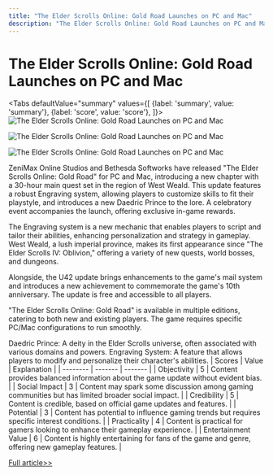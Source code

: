 ```yaml
---
title: "The Elder Scrolls Online: Gold Road Launches on PC and Mac"
description: "The Elder Scrolls Online: Gold Road Launches on PC and Mac"
---
```



# The Elder Scrolls Online: Gold Road Launches on PC and Mac


<Tabs
	defaultValue="summary"
	values={[
	{label: 'summary', value: 'summary'},
	{label: 'score', value: 'score'},
]}>
<TabItem value="summary">
<img
  src="https://image.informedainews.com/2024/06/Vid-EM2-1717551802-0.jpg"
  alt="The Elder Scrolls Online: Gold Road Launches on PC and Mac"
/>

<img
  src="https://image.informedainews.com/2024/06/Vid-HMD-1717551802-1.jpg"
  alt="The Elder Scrolls Online: Gold Road Launches on PC and Mac"
/>

<img
  src="https://image.informedainews.com/2024/06/Vid-Z6W-1717551802-2.jpg"
  alt="The Elder Scrolls Online: Gold Road Launches on PC and Mac"
/>



ZeniMax Online Studios and Bethesda Softworks have released "The Elder Scrolls Online: Gold Road" for PC and Mac, introducing a new chapter with a 30-hour main quest set in the region of West Weald. This update features a robust Engraving system, allowing players to customize skills to fit their playstyle, and introduces a new Daedric Prince to the lore. A celebratory event accompanies the launch, offering exclusive in-game rewards.

The Engraving system is a new mechanic that enables players to script and tailor their abilities, enhancing personalization and strategy in gameplay. West Weald, a lush imperial province, makes its first appearance since "The Elder Scrolls IV: Oblivion," offering a variety of new quests, world bosses, and dungeons.

Alongside, the U42 update brings enhancements to the game's mail system and introduces a new achievement to commemorate the game's 10th anniversary. The update is free and accessible to all players.

"The Elder Scrolls Online: Gold Road" is available in multiple editions, catering to both new and existing players. The game requires specific PC/Mac configurations to run smoothly.

Daedric Prince: A deity in the Elder Scrolls universe, often associated with various domains and powers.
Engraving System: A feature that allows players to modify and personalize their character's abilities.
</TabItem>
<TabItem value="score">
	| Scores     | Value   | Explanation |
	| -------- | ------- | ------- |
	| Objectivity  | 5    | Content provides balanced information about the game update without evident bias.    |
	| Social Impact | 3     | Content may spark some discussion among gaming communities but has limited broader social impact.    |
	| Credibility    | 5    | Content is credible, based on official game updates and features.    |
	| Potential    | 3    | Content has potential to influence gaming trends but requires specific interest conditions.    |
	| Practicality    | 4    | Content is practical for gamers looking to enhance their gameplay experience.    |
	| Entertainment Value    | 6    | Content is highly entertaining for fans of the game and genre, offering new gameplay features.    |
</TabItem>
</Tabs>

[Full article>>](https://www.gcores.com/articles/182900)
